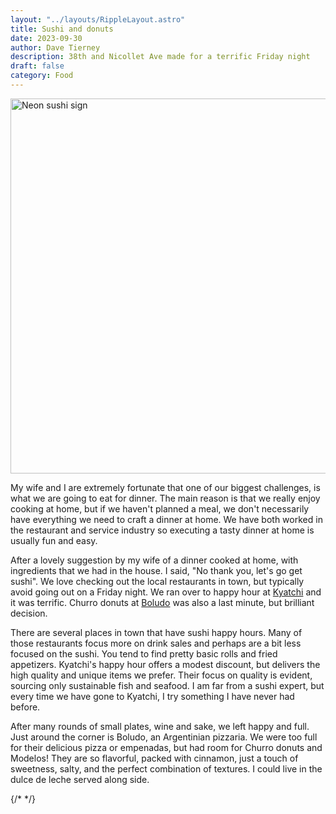 ```yaml
---
layout: "../layouts/RippleLayout.astro"
title: Sushi and donuts
date: 2023-09-30
author: Dave Tierney
description: 38th and Nicollet Ave made for a terrific Friday night
draft: false
category: Food
---
```



<Image src={sushi} alt="Neon sushi sign" height="600" width="1200" />

My wife and I are extremely fortunate that one of our biggest challenges, is what we are going to eat for dinner. The main reason is that we really enjoy cooking at home, but if we haven't planned a meal, we don't necessarily have everything we need to craft a dinner at home. We have both worked in the restaurant and service industry so executing a tasty dinner at home is usually fun and easy.

After a lovely suggestion by my wife of a dinner cooked at home, with ingredients that we had in the house. I said, "No thank you, let's go get sushi". We love checking out the local restaurants in town, but typically avoid going out on a Friday night. We ran over to happy hour at <a href="https://www.kyatchi.com/" target="_blank" rel="noopener" className="whitespace-nowrap underline decoration-neon transition hover:text-neon">Kyatchi</a> and it was terrific. Churro donuts at <a href="https://www.boludo.com/" target="_blank" rel="noopener" className="whitespace-nowrap underline decoration-neon transition hover:text-neon">Boludo</a> was also a last minute, but brilliant decision.

There are several places in town that have sushi happy hours. Many of those restaurants focus more on drink sales and perhaps are a bit less focused on the sushi. You tend to find pretty basic rolls and fried appetizers. Kyatchi's happy hour offers a modest discount, but delivers the high quality and unique items we prefer. Their focus on quality is evident, sourcing only sustainable fish and seafood. I am far from a sushi expert, but every time we have gone to Kyatchi, I try something I have never had before.

After many rounds of small plates, wine and sake, we left happy and full. Just around the corner is Boludo, an Argentinian pizzaria. We were too full for their delicious pizza or empenadas, but had room for Churro donuts and Modelos! They are so flavorful, packed with cinnamon, just a touch of sweetness, salty, and the perfect combination of textures. I could live in the dulce de leche served along side.

{/* <a href="" target="_blank" rel="noopener" className="whitespace-nowrap underline decoration-neon transition hover:text-neon"></a> */}
